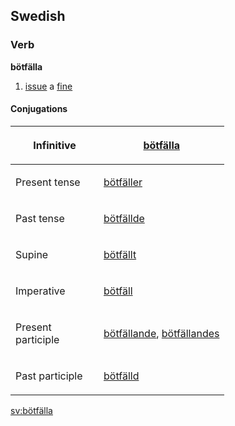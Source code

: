 ==Swedish==
===Verb===
'''bötfälla'''

#[[issue]] a [[fine]]

====Conjugations====
{| border=1 cellspacing=0
|- align=center
! width=125 bgcolor="#FFFFF0" | Infinitive
| [[bötfälla]]
|- align=center
! width=125 bgcolor="#FFFFF0" | Present tense
| [[bötfäller]]
|- align=center
! width=125 bgcolor="#FFFFF0" | Past tense
| [[bötfällde]]
|- align=center
! width=125 bgcolor="#FFFFF0" | Supine
| [[bötfällt]]
|- align=center
! width=125 bgcolor="#FFFFF0" | Imperative
| [[bötfäll]]
|- align=center
! width=125 bgcolor="#FFFFF0" | Present participle
| colspan=2 | [[bötfällande]], [[bötfällandes]]
|- align=center
! width=125 bgcolor="#FFFFF0" | Past participle
| colspan=2 | [[bötfälld]]
|}

[[sv:bötfälla]]